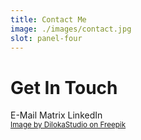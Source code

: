 ```yaml
---
title: Contact Me
image: ./images/contact.jpg
slot: panel-four
---
```




# Get In Touch

<div class="flex gap-3 flex-col items-center">
  <AppLink as="a" appearance="secondary" target="_blank" href="mailto:contact@lukastrombach.dev">E-Mail<MailIcon /></AppLink>
  <AppLink
    as="a"
    appearance="secondary"
    target="_blank"
    href="https://matrix.to/#/@lukets123:matrix.org"
  >Matrix<ExternalLinkIcon /></AppLink>
  <AppLink
    as="a"
    appearance="secondary"
    target="_blank"
    href="https://www.linkedin.com/in/lukas-trombach/"
  >LinkedIn<ExternalLinkIcon /></AppLink>
</div>

<small class="self-start absolute top-[38%] bg-background rounded-full px-1 lg:top-auto lg:bottom-5">
  <a href="https://www.freepik.com/free-photo/customer-service-business-contact-concept-wooden-cube-block-which-print-screen-letter-telephone-email-address-message_24458818.htm#fromView=search&page=1&position=2&uuid=73e398af-14e3-4f12-aed4-b0920ee24fd7">Image by DilokaStudio on Freepik</a>
</small>
